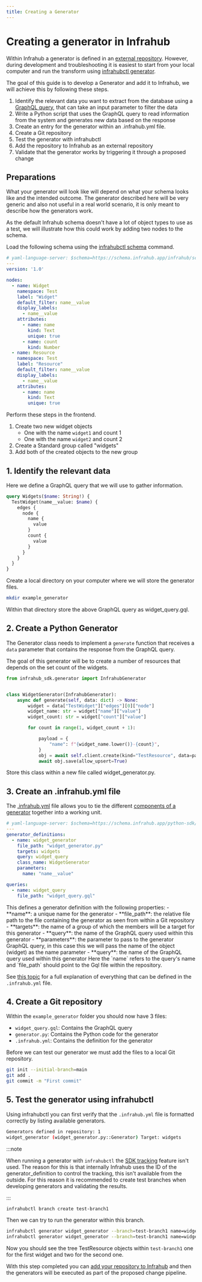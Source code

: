 ```yaml
---
title: Creating a Generator
---
```


# Creating a generator in Infrahub

Within Infrahub a generator is defined in an [external repository](/topics/repository). However, during development and troubleshooting it is easiest to start from your local computer and run the transform using [infrahubctl generator](/infrahubctl/infrahubctl-generator).

The goal of this guide is to develop a Generator and add it to Infrahub, we will achieve this by following these steps.

1. Identify the relevant data you want to extract from the database using a [GraphQL query](/topics/graphql), that can take an input parameter to filter the data
2. Write a Python script that uses the GraphQL query to read information from the system and generates new data based on the response
3. Create an entry for the generator within an .infrahub.yml file.
4. Create a Git repository
5. Test the generator with infrahubctl
6. Add the repository to Infrahub as an external repository
7. Validate that the generator works by triggering it through a proposed change

## Preparations

What your generator will look like will depend on what your schema looks like and the intended outcome. The generator described here will be very generic and also not useful in a real world scenario, it is only meant to describe how the generators work.

As the default Infrahub schema doesn't have a lot of object types to use as a test, we will illustrate how this could work by adding two nodes to the schema.

Load the following schema using the [infrahubctl schema](/infrahubctl/infrahubctl-schema) command.

```yaml
# yaml-language-server: $schema=https://schema.infrahub.app/infrahub/schema/latest.json
---
version: '1.0'

nodes:
  - name: Widget
    namespace: Test
    label: "Widget"
    default_filter: name__value
    display_labels:
      - name__value
    attributes:
      - name: name
        kind: Text
        unique: true
      - name: count
        kind: Number
  - name: Resource
    namespace: Test
    label: "Resource"
    default_filter: name__value
    display_labels:
      - name__value
    attributes:
      - name: name
        kind: Text
        unique: true
```

Perform these steps in the frontend.

1. Create two new widget objects
    - One with the name `widget1` and count 1
    - One with the name `widget2` and count 2
2. Create a Standard group called "widgets"
3. Add both of the created objects to the new group

## 1. Identify the relevant data

Here we define a GraphQL query that we will use to gather information.

```graphql
query Widgets($name: String!) {
  TestWidget(name__value: $name) {
    edges {
      node {
        name {
          value
        }
        count {
          value
        }
      }
    }
  }
}
```

Create a local directory on your computer where we will store the generator files.

```bash
mkdir example_generator
```

Within that directory store the above GraphQL query as widget_query.gql.

## 2. Create a Python Generator

The Generator class needs to implement a `generate` function that receives a `data` parameter that contains the response from the GraphQL query.

The goal of this generator will be to create a number of resources that depends on the set count of the widgets.

```python
from infrahub_sdk.generator import InfrahubGenerator


class WidgetGenerator(InfrahubGenerator):
    async def generate(self, data: dict) -> None:
        widget = data["TestWidget"]["edges"][0]["node"]
        widget_name: str = widget["name"]["value"]
        widget_count: str = widget["count"]["value"]

        for count in range(1, widget_count + 1):

            payload = {
                "name": f"{widget_name.lower()}-{count}",
            }
            obj = await self.client.create(kind="TestResource", data=payload)
            await obj.save(allow_upsert=True)
```

Store this class within a new file called widget_generator.py.

## 3. Create an .infrahub.yml file

The [.infrahub.yml](/topics/infrahub-yml) file allows you to tie the different [components of a generator](/topics/generator) together into a working unit.

```yaml
# yaml-language-server: $schema=https://schema.infrahub.app/python-sdk/repository-config/latest.json
---
generator_definitions:
  - name: widget_generator
    file_path: "widget_generator.py"
    targets: widgets
    query: widget_query
    class_name: WidgetGenerator
    parameters:
      name: "name__value"

queries:
  - name: widget_query
    file_path: "widget_query.gql"
```

<Tabs>
  <TabItem value="Generator definitions" default>
    This defines a generator definition with the following properties:
      - **name**: a unique name for the generator
      - **file_path**: the relative file path to the file containing the generator as seen from within a Git repository
      - **targets**: the name of a group of which the members will be a target for this generator
      - **query**: the name of the GraphQL query used within this generator
      - **parameters**: the parameter to pass to the generator GraphQL query, in this case this we will pass the name of the object (widget) as the name parameter
      - **query**: the name of the GraphQL query used within this generator
  </TabItem>
  <TabItem value="Queries">
    Here the `name` refers to the query's name and `file_path` should point to the Gql file within the repository.
  </TabItem>
</Tabs>

See [this topic](/topics/infrahub-yml) for a full explanation of everything that can be defined in the `.infrahub.yml` file.

## 4. Create a Git repository

Within the `example_generator` folder you should now have 3 files:

- `widget_query.gql`: Contains the GraphQL query
- `generator.py`: Contains the Python code for the generator
- `.infrahub.yml`: Contains the definition for the generator

Before we can test our generator we must add the files to a local Git repository.

```bash
git init --initial-branch=main
git add .
git commit -m "First commit"
```

## 5. Test the generator using infrahubctl

Using infrahubctl you can first verify that the `.infrahub.yml` file is formatted correctly by listing available generators.

```bash title="❯ infrahubctl generator --list"
Generators defined in repository: 1
widget_generator (widget_generator.py::Generator) Target: widgets
```

:::note

When running a generator with `infrahubctl` the [SDK tracking](/python-sdk/topics/tracking) feature isn't used. The reason for this is that internally Infrahub uses the ID of the generator_definition to control the tracking, this isn't available from the outside. For this reason it is recommended to create test branches when developing generators and validating the results.

:::

```bash
infrahubctl branch create test-branch1
```

Then we can try to run the generator within this branch.

```bash
infrahubctl generator widget_generator --branch=test-branch1 name=widget1
infrahubctl generator widget_generator --branch=test-branch1 name=widget2
```

Now you should see the tree TestResource objects within `test-branch1` one for the first widget and two for the second one.

With this step completed you can [add your repository to Infrahub](/guides/repository) and then the generators will be executed as part of the proposed change pipeline.

